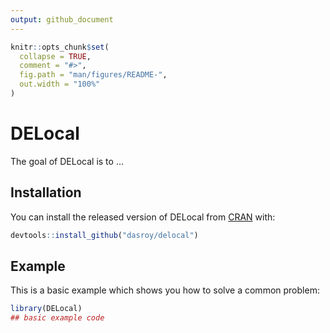 ```yaml
---
output: github_document
---
```


<!-- README.md is generated from README.Rmd. Please edit that file -->

```r
knitr::opts_chunk$set(
  collapse = TRUE,
  comment = "#>",
  fig.path = "man/figures/README-",
  out.width = "100%"
)
```

# DELocal

<!-- badges: start -->
<!-- badges: end -->

The goal of DELocal is to ...

## Installation

You can install the released version of DELocal from [CRAN](https://CRAN.R-project.org) with:

``` r
devtools::install_github("dasroy/delocal")
```

## Example

This is a basic example which shows you how to solve a common problem:

```r
library(DELocal)
## basic example code
```

